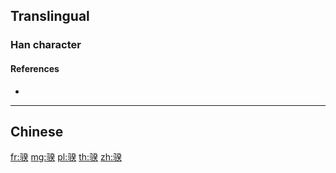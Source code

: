 {{character info/new}}
{{also|騤}}
==Translingual==

===Han character===
{{Han char|rn=187|rad=马|as=09|sn=12|four=|canj=NMNOK}}

====References====
* {{Han ref|kx=1447.241|hdz=74567.091|uh=9A99|ud=39577}}

----

==Chinese==
{{zh-see|騤}}

[[fr:骙]]
[[mg:骙]]
[[pl:骙]]
[[th:骙]]
[[zh:骙]]